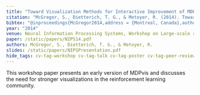 ```yaml
---
title: "Toward Visualization Methods for Interactive Improvement of MDP Specifications"
citation: "McGregor, S., Dietterich, T. G., & Metoyer, R. (2014). Toward Visualization Methods for Interactive Improvement of MDP Specifications. In Neural Information Processing Systems, Workshop on Large-scale reinforcement learning and Markov decision problems. Montreal, Canada."
bibtex: "@inproceedings{McGregor2014,address = {Montreal, Canada},author = {McGregor, Sean and Dietterich, Thomas G. and Metoyer, Ronald},booktitle = {Neural Information Processing Systems, Workshop on Large-scale reinforcement learning and Markov decision problems},title = {{Toward Visualization Methods for Interactive Improvement of MDP Specifications}},year = {2014}}"
year: "2014"
venue: Neural Information Processing Systems, Workshop on Large-scale reinforcement learning and Markov decision problems
paper: /static/papers/NIPS14.pdf
authors: McGregor, S., Dietterich, T. G., & Metoyer, R.
slides: /static/papers/NIPSPresentation.pdf
hide_tags: cv-tag-workshop cv-tag-talk cv-tag-poster cv-tag-peer-reviewed cv-tag-ml cv-tag-visualization cv-tag-rl cv-tag-safety
---
```

This workshop paper presents an early version of MDPvis and discusses the need for stronger visualizations in the reinforcement learning community.
